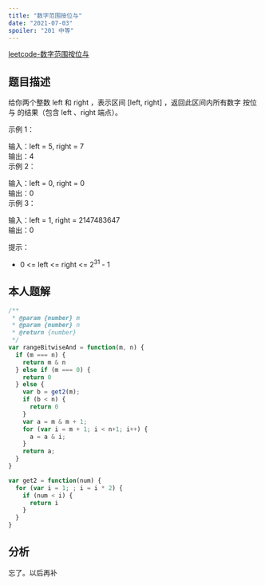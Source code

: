 ```yaml
---
title: "数字范围按位与"
date: "2021-07-03"
spoiler: "201 中等"
---
```


[leetcode-数字范围按位与](https://leetcode.cn/problems/bitwise-and-of-numbers-range/description/)

## 题目描述

给你两个整数 left 和 right ，表示区间 [left, right] ，返回此区间内所有数字 按位与 的结果（包含 left 、right 端点）。  
  
   
  
示例 1：  
  
输入：left = 5, right = 7  
输出：4  
示例 2：  
  
输入：left = 0, right = 0  
输出：0  
示例 3：  
  
输入：left = 1, right = 2147483647  
输出：0  
   
  
提示：  
  
* 0 \<= left \<= right \<= 2<sup>31</sup> - 1  

## 本人题解

```javascript
/**
 * @param {number} m
 * @param {number} n
 * @return {number}
 */
var rangeBitwiseAnd = function(m, n) {
  if (m === n) {
    return m & n
  } else if (m === 0) {
    return 0
  } else {
    var b = get2(m);
    if (b < n) {
      return 0
    }
    var a = m & m + 1;
    for (var i = m + 1; i < n+1; i++) {
      a = a & i;
    }
    return a;
  }
}

var get2 = function(num) {
  for (var i = 1; ; i = i * 2) {
    if (num < i) {
      return i
    }
  }
}
```

## 分析

忘了。以后再补
